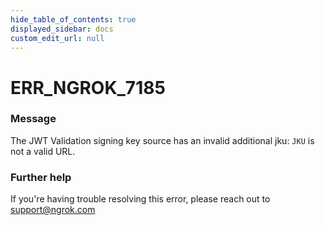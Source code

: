 ```yaml
---
hide_table_of_contents: true
displayed_sidebar: docs
custom_edit_url: null
---
```



# ERR_NGROK_7185

### Message

The JWT Validation signing key source has an invalid additional jku: `JKU` is not a valid URL.

### Further help

If you're having trouble resolving this error, please reach out to [support@ngrok.com](mailto:support@ngrok.com?subject=Help%20with%20ERR_NGROK_7185)

<ErrorDetails error="err_ngrok_7185" />
